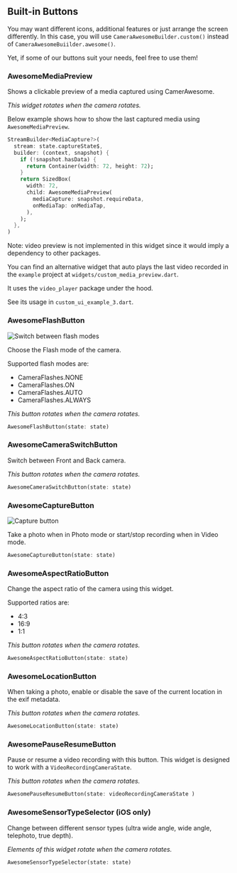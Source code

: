 ## Built-in Buttons

You may want different icons, additional features or just arrange the screen differently.
In this case, you will use `CameraAwesomeBuilder.custom()` instead of `CameraAwesomeBuiilder.awesome()`.

Yet, if some of our buttons suit your needs, feel free to use them!


### AwesomeMediaPreview

Shows a clickable preview of a media captured using CamerAwesome.

_This widget rotates when the camera rotates._

Below example shows how to show the last captured media using `AwesomeMediaPreview`.

``` dart
StreamBuilder<MediaCapture?>(
  stream: state.captureState$,
  builder: (context, snapshot) {
    if (!snapshot.hasData) {
      return Container(width: 72, height: 72);
    }
    return SizedBox(
      width: 72,
      child: AwesomeMediaPreview(
        mediaCapture: snapshot.requireData,
        onMediaTap: onMediaTap,
      ),
    );
  },
)
```

Note: video preview is not implemented in this widget since it would imply a dependency to other packages.


You can find an alternative widget that auto plays the last video recorded in the `example` project at `widgets/custom_media_preview.dart`.

It uses the `video_player` package under the hood.

See its usage in `custom_ui_example_3.dart`.


### AwesomeFlashButton

![Switch between flash modes](/img/flash.gif)

Choose the Flash mode of the camera.

Supported flash modes are:
-   CameraFlashes.NONE
-   CameraFlashes.ON
-   CameraFlashes.AUTO
-   CameraFlashes.ALWAYS

_This button rotates when the camera rotates._

``` dart
AwesomeFlashButton(state: state)
```

### AwesomeCameraSwitchButton

Switch between Front and Back camera.

_This button rotates when the camera rotates._

``` dart
AwesomeCameraSwitchButton(state: state)
```

### AwesomeCaptureButton

![Capture button](/img/capture_button.gif)

Take a photo when in Photo mode or start/stop recording when in Video mode.

``` dart
AwesomeCaptureButton(state: state)
```

### AwesomeAspectRatioButton

Change the aspect ratio of the camera using this widget.

Supported ratios are:
- 4:3
- 16:9
- 1:1

_This button rotates when the camera rotates._

``` dart
AwesomeAspectRatioButton(state: state)
```

### AwesomeLocationButton

When taking a photo, enable or disable the save of the current location in the exif metadata.

_This button rotates when the camera rotates._

``` dart
AwesomeLocationButton(state: state)
```

### AwesomePauseResumeButton

Pause or resume a video recording with this button.
This widget is designed to work with a `VideoRecordingCameraState`.

_This button rotates when the camera rotates._

``` dart
AwesomePauseResumeButton(state: videoRecordingCameraState )
```


### AwesomeSensorTypeSelector (iOS only)

Change between different sensor types (ultra wide angle, wide angle, telephoto, true depth).


_Elements of this widget rotate when the camera rotates._

``` dart
AwesomeSensorTypeSelector(state: state)
```